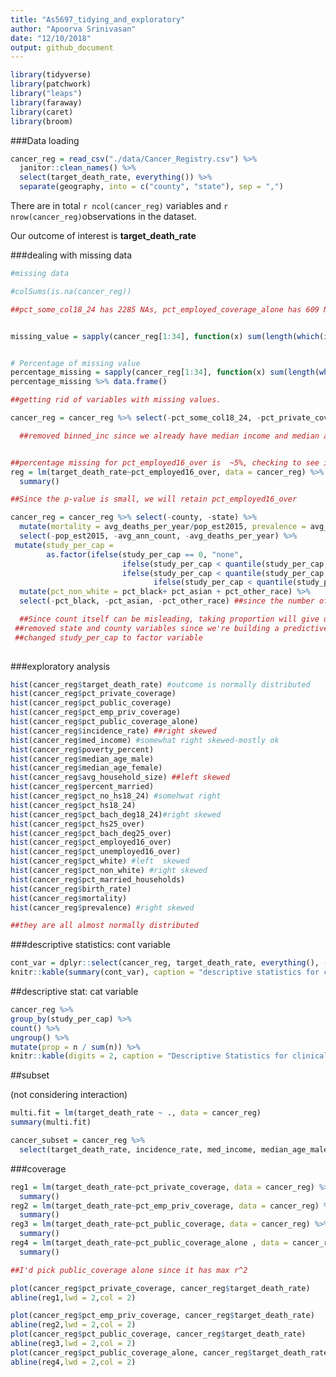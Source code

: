 ```yaml
---
title: "As5697_tidying_and_exploratory"
author: "Apoorva Srinivasan"
date: "12/10/2018"
output: github_document
---
```


```r
library(tidyverse)
library(patchwork)
library("leaps")
library(faraway)
library(caret)
library(broom)
```

###Data loading
```r
cancer_reg = read_csv("./data/Cancer_Registry.csv") %>%
  janitor::clean_names() %>%
  select(target_death_rate, everything()) %>%
  separate(geography, into = c("county", "state"), sep = ",")
```

There are in total `r ncol(cancer_reg)` variables  and `r nrow(cancer_reg)`observations in the dataset. 


Our outcome of interest is __target_death_rate__

###dealing with missing data
```r
#missing data

#colSums(is.na(cancer_reg))

##pct_some_col18_24 has 2285 NAs, pct_employed_coverage_alone has 609 NA, pct_employed16_over has 152 NAs


missing_value = sapply(cancer_reg[1:34], function(x) sum(length(which(is.na(x)))))


# Percentage of missing value
percentage_missing = sapply(cancer_reg[1:34], function(x) sum(length(which(is.na(x)))) / nrow(cancer_reg))
percentage_missing %>% data.frame()

##getting rid of variables with missing values.

cancer_reg = cancer_reg %>% select(-pct_some_col18_24, -pct_private_coverage_alone, -binned_inc, -median_age) 

  ##removed binned_inc since we already have median income and median age since it is avg of median age female and male. so we'll build model with those those factors instead. 


##percentage missing for pct_employed16_over is  ~5%, checking to see if its correlated with the outcome 
reg = lm(target_death_rate~pct_employed16_over, data = cancer_reg) %>%
  summary()

##Since the p-value is small, we will retain pct_employed16_over

cancer_reg = cancer_reg %>% select(-county, -state) %>%
  mutate(mortality = avg_deaths_per_year/pop_est2015, prevalence = avg_ann_count/pop_est2015) %>%
  select(-pop_est2015, -avg_ann_count, -avg_deaths_per_year) %>%
 mutate(study_per_cap =  
        as.factor(ifelse(study_per_cap == 0, "none", 
                         ifelse(study_per_cap < quantile(study_per_cap, .25), "low",
                         ifelse(study_per_cap < quantile(study_per_cap, .5), "medium" ,
                                ifelse(study_per_cap < quantile(study_per_cap, .75), "high", "very high")))))) %>%
  mutate(pct_non_white = pct_black+ pct_asian + pct_other_race) %>%
  select(-pct_black, -pct_asian, -pct_other_race) ##since the number of white people are a lot higher, putting the other minorities under a single variable.

  ##Since count itself can be misleading, taking proportion will give us a better model. 
 ##removed state and county variables since we're building a predictive model, area doesn't really matter.
 ##changed study_per_cap to factor variable
  

```



###exploratory analysis


```r
hist(cancer_reg$target_death_rate) #outcome is normally distributed
hist(cancer_reg$pct_private_coverage)
hist(cancer_reg$pct_public_coverage)
hist(cancer_reg$pct_emp_priv_coverage)
hist(cancer_reg$pct_public_coverage_alone)
hist(cancer_reg$incidence_rate) ##right skewed
hist(cancer_reg$med_income) #somewhat right skewed-mostly ok
hist(cancer_reg$poverty_percent)
hist(cancer_reg$median_age_male)
hist(cancer_reg$median_age_female)
hist(cancer_reg$avg_household_size) ##left skewed
hist(cancer_reg$percent_married)
hist(cancer_reg$pct_no_hs18_24) #somehwat right
hist(cancer_reg$pct_hs18_24)
hist(cancer_reg$pct_bach_deg18_24)#right skewed
hist(cancer_reg$pct_hs25_over)
hist(cancer_reg$pct_bach_deg25_over)
hist(cancer_reg$pct_employed16_over)
hist(cancer_reg$pct_unemployed16_over)
hist(cancer_reg$pct_white) #left  skewed
hist(cancer_reg$pct_non_white) #right skewed
hist(cancer_reg$pct_married_households)
hist(cancer_reg$birth_rate)
hist(cancer_reg$mortality)
hist(cancer_reg$prevalence) #right skewed

##they are all almost normally distributed
```





###descriptive statistics: cont variable

```r
cont_var = dplyr::select(cancer_reg, target_death_rate, everything(), -c(study_per_cap))
knitr::kable(summary(cont_var), caption = "descriptive statistics for continuous variables")
```


##descriptive stat: cat variable
```r
cancer_reg %>%
group_by(study_per_cap) %>%
count() %>%
ungroup() %>%
mutate(prop = n / sum(n)) %>%
knitr::kable(digits = 2, caption = "Descriptive Statistics for clinical trial")
```


##subset

(not considering interaction)

```r
multi.fit = lm(target_death_rate ~ ., data = cancer_reg)
summary(multi.fit)

cancer_subset = cancer_reg %>%
  select(target_death_rate, incidence_rate, med_income, median_age_male, median_age_female, pct_hs18_24, pct_bach_deg25_over, pct_employed16_over, pct_unemployed16_over, pct_public_coverage_alone, birth_rate, mortality, prevalence, pct_private_coverage, pct_emp_priv_coverage, pct_public_coverage )
```


###coverage
```r



reg1 = lm(target_death_rate~pct_private_coverage, data = cancer_reg) %>%
  summary()
reg2 = lm(target_death_rate~pct_emp_priv_coverage, data = cancer_reg) %>%
  summary()
reg3 = lm(target_death_rate~pct_public_coverage, data = cancer_reg) %>%
  summary()
reg4 = lm(target_death_rate~pct_public_coverage_alone , data = cancer_reg) %>%
  summary()

##I'd pick public_coverage alone since it has max r^2

plot(cancer_reg$pct_private_coverage, cancer_reg$target_death_rate)
abline(reg1,lwd = 2,col = 2)

plot(cancer_reg$pct_emp_priv_coverage, cancer_reg$target_death_rate)
abline(reg2,lwd = 2,col = 2)
plot(cancer_reg$pct_public_coverage, cancer_reg$target_death_rate)
abline(reg3,lwd = 2,col = 2)
plot(cancer_reg$pct_public_coverage_alone, cancer_reg$target_death_rate)
abline(reg4,lwd = 2,col = 2)
```



